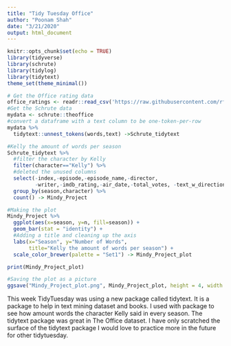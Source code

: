 ```yaml
---
title: "Tidy Tuesday Office"
author: "Poonam Shah"
date: "3/21/2020"
output: html_document
---
```


```r
knitr::opts_chunk$set(echo = TRUE)
library(tidyverse)
library(schrute)
library(tidylog)
library(tidytext)
theme_set(theme_minimal())
```


```r
# Get the Office rating data
office_ratings <- readr::read_csv('https://raw.githubusercontent.com/rfordatascience/tidytuesday/master/data/2020/2020-03-17/office_ratings.csv')
#Get the Schrute data
mydata <- schrute::theoffice
#convert a dataframe with a text column to be one-token-per-row
mydata %>%
  tidytext::unnest_tokens(words,text) ->Schrute_tidytext
```


```r
#Kelly the amount of words per season 
Schrute_tidytext %>%
  #filter the character by Kelly
  filter(character=="Kelly") %>%
  #deleted the unused columns
  select(-index,-episode,-episode_name,-director,
         -writer,-imdb_rating,-air_date,-total_votes, -text_w_direction)%>%
  group_by(season,character) %>%
  count() -> Mindy_Project

#Making the plot
Mindy_Project %>%
  ggplot(aes(x=season, y=n, fill=season)) +
  geom_bar(stat = "identity") +
  #Adding a title and cleaning up the axis
  labs(x="Season", y="Number of Words", 
       title="Kelly the amount of words per season") +
  scale_color_brewer(palette = "Set1") -> Mindy_Project_plot

print(Mindy_Project_plot)

#Saving the plot as a picture
ggsave("Mindy_Project_plot.png", Mindy_Project_plot, height = 4, width = 6)

```

This week TidyTuesday was using a new package called tidytext. It is a package to help in text mining dataset and books. I used with package to see how amount words the character Kelly said in every season. The tidytext package was great in The Office dataset. I have only scratched the surface of the tidytext package I would love to practice more in the future for other tidytuesday.
